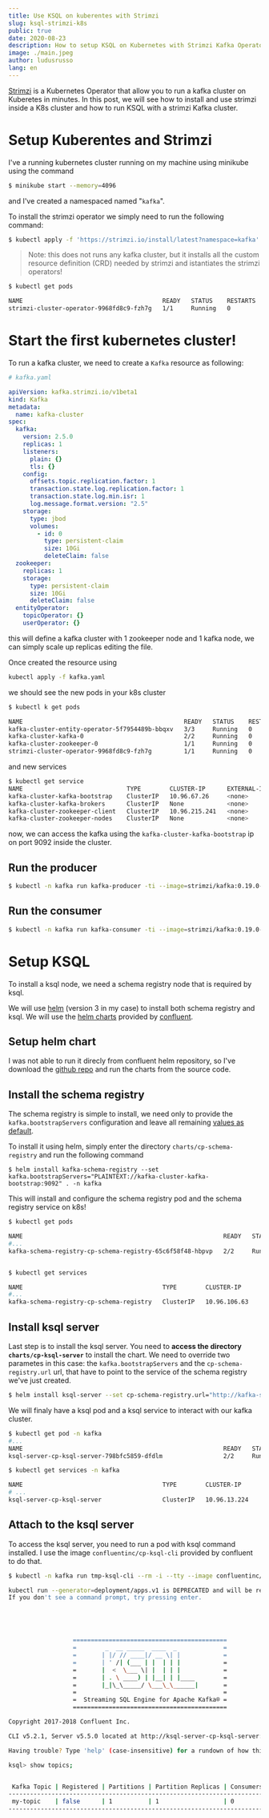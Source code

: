 ```yaml
---
title: Use KSQL on kuberentes with Strimzi
slug: ksql-strimzi-k8s
public: true
date: 2020-08-23
description: How to setup KSQL on Kubernetes with Strimzi Kafka Operator?
image: ./main.jpeg
author: ludusrusso
lang: en
---
```


[Strimzi](https://strimzi.io/) is a Kubernetes Operator that allow you
to run a kafka cluster on Kuberetes in minutes.
In this post, we will see how to install
and use strimzi inside a K8s cluster and how to run
KSQL with a strimzi Kafka cluster.

# Setup Kuberentes and Strimzi

I've a running kubernetes cluster running on my machine using
minikube using the command

```bash
$ minikube start --memory=4096
```

and I've created a namespaced named "`kafka`".

To install the strimzi operator we simply need to run the following command:

```bash
$ kubectl apply -f 'https://strimzi.io/install/latest?namespace=kafka' -n kafka
```

> Note: this does not runs any kafka cluster, but it installs all the custom resource definition (CRD) needed by strimzi and
> istantiates the strimzi operators!

```bash
$ kubectl get pods

NAME                                       READY   STATUS    RESTARTS   AGE
strimzi-cluster-operator-9968fd8c9-fzh7g   1/1     Running   0          86s
```

# Start the first kubernetes cluster!

To run a kafka cluster, we need to create a `Kafka` resource as following:

```yaml
# kafka.yaml

apiVersion: kafka.strimzi.io/v1beta1
kind: Kafka
metadata:
  name: kafka-cluster
spec:
  kafka:
    version: 2.5.0
    replicas: 1
    listeners:
      plain: {}
      tls: {}
    config:
      offsets.topic.replication.factor: 1
      transaction.state.log.replication.factor: 1
      transaction.state.log.min.isr: 1
      log.message.format.version: "2.5"
    storage:
      type: jbod
      volumes:
        - id: 0
          type: persistent-claim
          size: 10Gi
          deleteClaim: false
  zookeeper:
    replicas: 1
    storage:
      type: persistent-claim
      size: 10Gi
      deleteClaim: false
  entityOperator:
    topicOperator: {}
    userOperator: {}
```

this will define a kafka cluster with 1 zookeeper node and 1 kafka node, we
can simply scale up replicas editing the file.

Once created the resource using

```bash
kubectl apply -f kafka.yaml
```

we should see the new pods in your k8s cluster

```bash
$ kubectl k get pods

NAME                                             READY   STATUS    RESTARTS   AGE
kafka-cluster-entity-operator-5f7954489b-bbqxv   3/3     Running   0          40s
kafka-cluster-kafka-0                            2/2     Running   0          64s
kafka-cluster-zookeeper-0                        1/1     Running   0          2m12s
strimzi-cluster-operator-9968fd8c9-fzh7g         1/1     Running   0          7m54s
```

and new services

```bash
$ kubectl get service
NAME                             TYPE        CLUSTER-IP      EXTERNAL-IP   PORT(S)                      AGE
kafka-cluster-kafka-bootstrap    ClusterIP   10.96.67.26     <none>        9091/TCP,9092/TCP,9093/TCP   2m25s
kafka-cluster-kafka-brokers      ClusterIP   None            <none>        9091/TCP,9092/TCP,9093/TCP   2m25s
kafka-cluster-zookeeper-client   ClusterIP   10.96.215.241   <none>        2181/TCP                     3m33s
kafka-cluster-zookeeper-nodes    ClusterIP   None            <none>        2181/TCP,2888/TCP,3888/TCP   3m33s
```

now, we can access the kafka using the `kafka-cluster-kafka-bootstrap` ip on port 9092 inside the cluster.

## Run the producer

```bash
$ kubectl -n kafka run kafka-producer -ti --image=strimzi/kafka:0.19.0-kafka-2.5.0 --rm=true --restart=Never -- bin/kafka-console-producer.sh --broker-list kafka-cluster-kafka-bootstrap:9092 --topic my-topic
```

## Run the consumer

```bash
$ kubectl -n kafka run kafka-consumer -ti --image=strimzi/kafka:0.19.0-kafka-2.5.0 --rm=true --restart=Never -- bin/kafka-console-consumer.sh --bootstrap-server kafka-cluster-kafka-bootstrap:9092 --topic my-topic --from-beginning
```

# Setup KSQL

To install a ksql node, we need a schema registry node that is required by ksql.

We will use [helm](https://helm.sh/) (version 3 in my case) to install both schema registry and ksql.
We will use the [helm charts](https://github.com/confluentinc/cp-helm-charts) provided by
[confluent](https://www.confluent.io/).

## Setup helm chart

I was not able to run it direcly from confluent helm repository, so I've download
the [github repo](https://github.com/confluentinc/cp-helm-charts) and run the charts from
the source code.

## Install the schema registry

The schema registry is simple to install, we need only to provide the `kafka.bootstrapServers` configuration and leave
all remaining [values as default](https://github.com/confluentinc/cp-helm-charts/blob/master/charts/cp-schema-registry/values.yaml).

To install it using helm, simply enter the directory `charts/cp-schema-registry` and run the following command

```
$ helm install kafka-schema-registry --set kafka.bootstrapServers="PLAINTEXT://kafka-cluster-kafka-bootstrap:9092" . -n kafka
```

This will install and configure the schema registry pod and the schema registry service on k8s!

```bash
$ kubectl get pods

NAME                                                        READY   STATUS    RESTARTS   AGE
#...
kafka-schema-registry-cp-schema-registry-65c6f58f48-hbpvp   2/2     Running   0          7m5s
```

````bash

$ kubectl get services

NAME                                       TYPE        CLUSTER-IP      EXTERNAL-IP   PORT(S)                      AGE
#...
kafka-schema-registry-cp-schema-registry   ClusterIP   10.96.106.63    <none>        8081/TCP                     18m```
````

## Install ksql server

Last step is to install the ksql server. You need to **access the directory `charts/cp-ksql-server`** to install the chart.
We need to override two parametes in this case: the `kafka.bootstrapServers` and the `cp-schema-registry.url` url, that
have to point to the service of the schema registry we've just created.

```bash
$ helm install ksql-server --set cp-schema-registry.url="http://kafka-schema-registry-cp-schema-registry:8081",kafka.bootstrapServers="PLAINTEXT://kafka-cluster-kafka-bootstrap:9092",ksql.headless=false . -n kafka
```

We will finaly have a ksql pod and a ksql service to interact with our kafka cluster.

```bash
$ kubectl get pod -n kafka
#...
NAME                                                        READY   STATUS    RESTARTS   AGE
ksql-server-cp-ksql-server-798bfc5859-dfdlm                 2/2     Running   0          4m3s

$ kubectl get services -n kafka

NAME                                       TYPE        CLUSTER-IP      EXTERNAL-IP   PORT(S)                      AGE
# ...
ksql-server-cp-ksql-server                 ClusterIP   10.96.13.224    <none>        8088/TCP                     77s
```

## Attach to the ksql server

To access the ksql server, you need to run a pod with ksql command
installed. I use the image `confluentinc/cp-ksql-cli` provided by confluent to do that.

```bash
$ kubectl -n kafka run tmp-ksql-cli --rm -i --tty --image confluentinc/cp-ksql-cli:5.2.1 http://ksql-server-cp-ksql-server:8088

kubectl run --generator=deployment/apps.v1 is DEPRECATED and will be removed in a future version. Use kubectl run --generator=run-pod/v1 or kubectl create instead.
If you don't see a command prompt, try pressing enter.





                  ===========================================
                  =        _  __ _____  ____  _             =
                  =       | |/ // ____|/ __ \| |            =
                  =       | ' /| (___ | |  | | |            =
                  =       |  <  \___ \| |  | | |            =
                  =       | . \ ____) | |__| | |____        =
                  =       |_|\_\_____/ \___\_\______|       =
                  =                                         =
                  =  Streaming SQL Engine for Apache Kafka® =
                  ===========================================

Copyright 2017-2018 Confluent Inc.

CLI v5.2.1, Server v5.5.0 located at http://ksql-server-cp-ksql-server:8088

Having trouble? Type 'help' (case-insensitive) for a rundown of how things work!

ksql> show topics;


 Kafka Topic | Registered | Partitions | Partition Replicas | Consumers | ConsumerGroups
-----------------------------------------------------------------------------------------
 my-topic    | false      | 1          | 1                  | 0         | 0
-----------------------------------------------------------------------------------------

```
